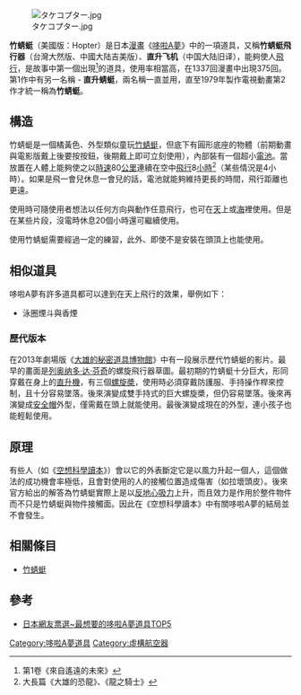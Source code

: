 {{多個問題|
{{Inappropriate tone|time=2014-05-23T05:35:32+00:00}}
{{expand|time=2010-5-26T20:11:31Z}}
{{in-universe}}
}}
{{pathnav|多啦A夢|哆啦A夢道具列表}}
{{noteTA
|G1=Doraemon
}}
{{japanese|japanese=タケコプター|romaji=Take Koputa}}
[[File:タケコプター.jpg|thumb]]

'''竹蜻蜓'''（美國版：Hopter）是日本[[漫畫|漫畫]]《[[哆啦A夢|哆啦A夢]]》中的一項道具，又稱'''竹蜻蜓飛行器'''（台灣大然版、中國大陆吉美版）、'''直升飞机'''（中国大陆旧译），能夠使人[[飛行|飛行]]，是故事中第一個出現<ref>第1卷《來自遙遠的未來》</ref>的道具，使用率相當高，在1337回漫畫中出現375回。第1作中有另一名稱 - '''直升蜻蜓'''，兩名稱一直並用，直至1979年製作電視動畫第2作才統一稱為'''竹蜻蜓'''。

==構造==
竹蜻蜓是一個橘黃色、外型類似童玩[[竹蜻蜓|竹蜻蜓]]，但底下有圓形底座的物體（前期動畫與電影版戴上後要按按鈕，後期戴上即可立刻使用），內部裝有一個超小[[電池|電池]]。當放置在人體上能夠使之以[[時速|時速]]80[[公里|公里]]連續在空中[[飛行|飛行]]8[[小時|小時]]<ref>大長篇《大雄的恐龍》、《龍之騎士》</ref>（某些情況是4小時）。如果是飛一會兒休息一會兒的話，電池就能夠維持更長的時間，飛行距離也更遠。

使用時可隨使用者想法以任何方向與動作任意飛行，也可在[[天空|天]]上或[[海|海]]裡使用。但是在某些片段，沒電時休息20個小時還可繼續使用。

使用竹蜻蜓需要經過一定的練習，此外、即使不是安裝在頭頂上也能使用。

==相似道具==
哆啦A夢有許多道具都可以達到在天上飛行的效果，舉例如下：
*泳圈煙斗與香煙

===歷代版本===
在2013年劇場版《[[大雄的秘密道具博物館|大雄的秘密道具博物館]]》中有一段展示歷代竹蜻蜓的影片。最早的畫面是[[列奥纳多·达·芬奇|列奥纳多·达·芬奇]]的螺旋飛行器草圖。最初期的竹蜻蜓十分巨大，形同穿戴在身上的[[直升機|直升機]]，有三個[[螺旋槳|螺旋槳]]，使用時必須穿戴防護服、手持操作桿來控制，且十分容易墜落。後來演變成雙手持式的巨大螺旋槳，但仍容易墜落。後來再演變成[[安全帽|安全帽]]外型，僅需戴在頭上就能使用。最後演變成現在的外型，連小孩子也能輕鬆使用。

==原理==
有些人（如《[[空想科學讀本|空想科學讀本]]》）會以它的外表斷定它是以風力升起一個人，這個做法的成功機會率極低，且會對使用的人的接觸位置造成傷害（如拉壞頭皮）。後來官方給出的解答為竹蜻蜓實際上是以[[反重力|反地心吸力]]上升，而且效力是作用於整件物件而不只是竹蜻蜓與物件接觸面。因此在《空想科學讀本》中有關哆啦A夢的結局並不會發生。

==相關條目==
*[[竹蜻蜓|竹蜻蜓]]
== 參考 ==
* [https://web.archive.org/web/20130520044824/http://news.gamme.com.tw/471210/2 日本網友票選~最想要的哆啦A夢道具TOP5]

{{哆啦A夢}}

{{DEFAULTSORT:タケコプター}}
[[Category:哆啦A夢道具|Category:哆啦A夢道具]]
[[Category:虛構航空器|Category:虛構航空器]]